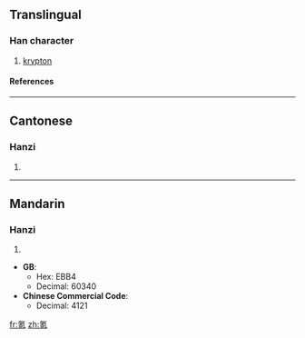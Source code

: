 ==Translingual==
===Han character===
{{Han char|rn=84|rad=气|as=07|sn=11|four=8021<sub>7</sub>|canj=人弓十口山 (ONJRU)}}
# [[krypton]]
====References====
{{Han ref|kx=0600.011|dkj=17067|hdz=32012.020|uh=6C2A|ud=27690|bh=D5DF|bd=54751}}

----
==Cantonese==
===Hanzi===
{{yue-hanzi|jyut=|y=hak1}}
# {{defn|Cantonese}}

----
==Mandarin==
===Hanzi===
{{cmn-hanzi|pin=[[kè]] (ke4)|wg=k'o<sup>4</sup>}}
# {{defn|Mandarin}}



* '''GB''':
** Hex: EBB4
** Decimal: 60340
* '''Chinese Commercial Code''':
** Decimal: 4121

[[fr:氪]]
[[zh:氪]]